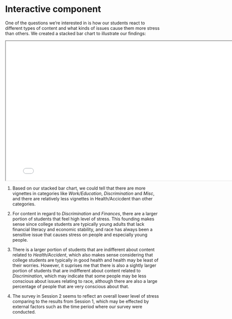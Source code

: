 # Interactive component

One of the questions we’re interested in is how our students react to different types of content and what kinds of issues cause them more stress than others. We created a stacked bar chart to illustrate our findings:

<iframe src="resources/interactive.html" width="800" height="450"></iframe>

1. Based on our stacked bar chart, we could tell that there are more vignettes in categories like *Work/Education*, *Discrimination* and *Misc*, and there are relatively less vignettes in Health/Accicdent than other categories. 

2. For content in regard to *Discrimination* and *Finances*, there are a larger portion of students that feel high level of stress. This founding makes sense since college students are typically young adults that lack financial literacy and economic stability, and race has always been a sensitive issue that causes stress on people and especially young people.

3. There is a larger portion of students that are indifferent about content related to *Health/Accident*, which also makes sense considering that college students are typically in good health and health may be least of their worries. However, it suprises me that there is also a sightly larger portion of students that are indifferent about content related to *Discrimination*, which may indicate that some people may be less conscious about issues relating to race, although there are also a large percentage of people that are very conscious about that.

4. The survey in Session 2 seems to reflect an overall lower level of stress comparing to the results from Session 1, which may be effected by external factors such as the time period where our survey were conducted. 


